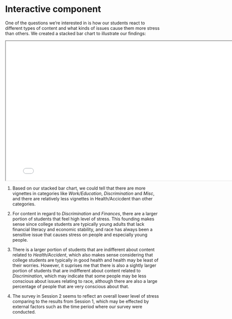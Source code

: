 # Interactive component

One of the questions we’re interested in is how our students react to different types of content and what kinds of issues cause them more stress than others. We created a stacked bar chart to illustrate our findings:

<iframe src="resources/interactive.html" width="800" height="450"></iframe>

1. Based on our stacked bar chart, we could tell that there are more vignettes in categories like *Work/Education*, *Discrimination* and *Misc*, and there are relatively less vignettes in Health/Accicdent than other categories. 

2. For content in regard to *Discrimination* and *Finances*, there are a larger portion of students that feel high level of stress. This founding makes sense since college students are typically young adults that lack financial literacy and economic stability, and race has always been a sensitive issue that causes stress on people and especially young people.

3. There is a larger portion of students that are indifferent about content related to *Health/Accident*, which also makes sense considering that college students are typically in good health and health may be least of their worries. However, it suprises me that there is also a sightly larger portion of students that are indifferent about content related to *Discrimination*, which may indicate that some people may be less conscious about issues relating to race, although there are also a large percentage of people that are very conscious about that.

4. The survey in Session 2 seems to reflect an overall lower level of stress comparing to the results from Session 1, which may be effected by external factors such as the time period where our survey were conducted. 


